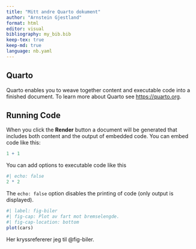 ```yaml
---
title: "Mitt andre Quarto dokument"
author: "Arnstein Gjestland"
format: html
editor: visual
bibliography: my_bib.bib
keep-tex: true
keep-md: true
language: nb.yaml
---
```


## Quarto

Quarto enables you to weave together content and executable code into a finished document.
To learn more about Quarto see <https://quarto.org>.

## Running Code

When you click the **Render** button a document will be generated that includes both content and the output of embedded code.
You can embed code like this:

```r
1 + 1
```

You can add options to executable code like this

```r
#| echo: false
2 * 2
```

The `echo: false` option disables the printing of code (only output is displayed).

```r
#| label: fig-biler
#| fig-cap: Plot av fart mot bremselengde.
#| fig-cap-location: bottom
plot(cars)
```

Her kryssrefererer jeg til @fig-biler.
